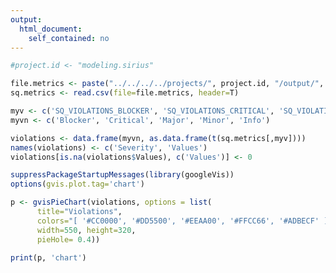 ```yaml
---
output: 
  html_document:
    self_contained: no
---
```


```r

#project.id <- "modeling.sirius"

file.metrics <- paste("../../../../projects/", project.id, "/output/", project.id, "_sq_metrics.csv", sep="")
sq.metrics <- read.csv(file=file.metrics, header=T)

myv <- c('SQ_VIOLATIONS_BLOCKER', 'SQ_VIOLATIONS_CRITICAL', 'SQ_VIOLATIONS_MAJOR', 'SQ_VIOLATIONS_MINOR', 'SQ_VIOLATIONS_INFO')
myvn <- c('Blocker', 'Critical', 'Major', 'Minor', 'Info')

violations <- data.frame(myvn, as.data.frame(t(sq.metrics[,myv])))
names(violations) <- c('Severity', 'Values')
violations[is.na(violations$Values), c('Values')] <- 0

suppressPackageStartupMessages(library(googleVis))
options(gvis.plot.tag='chart')

p <- gvisPieChart(violations, options = list(
      title="Violations",
      colors="[ '#CC0000', '#DD5500', '#EEAA00', '#FFCC66', '#ADBECF' ]",
      width=550, height=320,
      pieHole= 0.4))

print(p, 'chart')
```